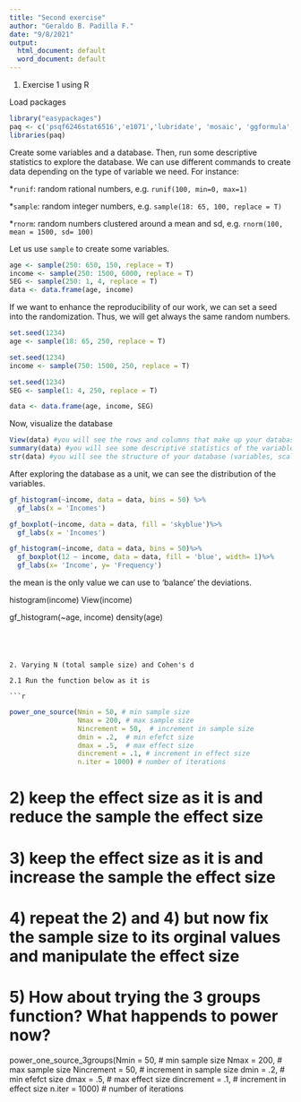 ```yaml
---
title: "Second exercise"
author: "Geraldo B. Padilla F."
date: "9/8/2021"
output:
  html_document: default
  word_document: default
---
```


1. Exercise 1 using R

Load packages

```r
library("easypackages")
paq <- c('psqf6246stat6516','e1071','lubridate', 'mosaic', 'ggformula', 'paramtest', 'pwr', 'ggplot2', 'nlme', 'dplyr', 'dbplyer', 'knitr', 'dplyr', 'dbplyr')
libraries(paq)
```

Create some variables and a database. Then, run some descriptive statistics to explore the database.
We can use different commands to create data depending on the type of variable we need. For instance:

*`runif`: random rational numbers, e.g. `runif(100, min=0, max=1)`

*`sample`: random integer numbers, e.g. `sample(18: 65, 100, replace = T)`

*`rnorm`: random numbers clustered around a mean and sd, e.g. `rnorm(100, mean = 1500, sd= 100)`

Let us use `sample` to create some variables.

```r
age <- sample(250: 650, 150, replace = T)
income <- sample(250: 1500, 6000, replace = T)
SEG <- sample(250: 1, 4, replace = T)
data <- data.frame(age, income)
```

If we want to enhance the reproducibility of our work, we can set a seed into the randomization. Thus, we will get always the same random numbers.

```r
set.seed(1234)
age <- sample(18: 65, 250, replace = T)

set.seed(1234)
income <- sample(750: 1500, 250, replace = T)

set.seed(1234)
SEG <- sample(1: 4, 250, replace = T)

data <- data.frame(age, income, SEG)
```

Now, visualize the database

```r
View(data) #you will see the rows and columns that make up your database
summary(data) #you will see some descriptive statistics of the variables in your database 
str(data) #you will see the structure of your database (variables, scale and some values)
```

After exploring the database as a unit, we can see the distribution of the variables.

```r
gf_histogram(~income, data = data, bins = 50) %>%
  gf_labs(x = 'Incomes')

gf_boxplot(~income, data = data, fill = 'skyblue')%>%
  gf_labs(x = 'Incomes')

gf_histogram(~income, data = data, bins = 50)%>%
  gf_boxplot(12 ~ income, data = data, fill = 'blue', width= 1)%>%
  gf_labs(x= 'Income', y= 'Frequency')

```


the mean is the only value we can use to 'balance' the deviations.


histogram(income)
View(income)



gf_histogram(~age, income)
density(age)
```




2. Varying N (total sample size) and Cohen's d

2.1 Run the function below as it is

```r

```


```r
power_one_source(Nmin = 50, # min sample size 
                 Nmax = 200, # max sample size
                 Nincrement = 50,  # increment in sample size
                 dmin = .2,  # min efefct size
                 dmax = .5,  # max effect size
                 dincrement = .1, # increment in effect size
                 n.iter = 1000) # number of iterations 
```

  
# 2) keep the effect size as it is and reduce the sample the effect size

# 3) keep the effect size as it is and increase the sample the effect size

# 4) repeat the  2) and 4) but now fix the sample size to its orginal values and manipulate the effect size

# 5) How about trying the 3 groups function? What happends to power now?

power_one_source_3groups(Nmin = 50, # min sample size 
                         Nmax = 200, # max sample size
                         Nincrement = 50,  # increment in sample size
                         dmin = .2,  # min efefct size
                         dmax = .5,  # max effect size
                         dincrement = .1, # increment in effect size
                         n.iter = 1000) # number of iterations  
